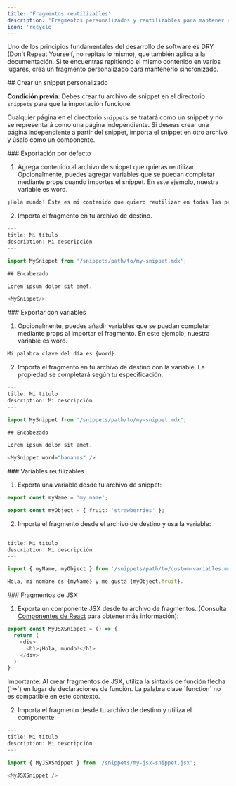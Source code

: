 ```yaml
---
title: 'Fragmentos reutilizables'
description: 'Fragmentos personalizados y reutilizables para mantener el contenido sincronizado'
icon: 'recycle'
---
```


Uno de los principios fundamentales del desarrollo de software es DRY (Don&#39;t Repeat Yourself, no repitas lo mismo), que también aplica a la documentación. Si te encuentras repitiendo el mismo contenido en varios lugares, crea un fragmento personalizado para mantenerlo sincronizado.

<div id="creating-a-custom-snippet">
  ## Crear un snippet personalizado
</div>

**Condición previa**: Debes crear tu archivo de snippet en el directorio `snippets` para que la importación funcione.

Cualquier página en el directorio `snippets` se tratará como un snippet y no
se representará como una página independiente. Si deseas crear una página independiente
a partir del snippet, importa el snippet en otro archivo y úsalo como un
componente.

<div id="default-export">
  ### Exportación por defecto
</div>

1. Agrega contenido al archivo de snippet que quieras reutilizar. Opcionalmente, puedes agregar variables que se puedan completar mediante props
   cuando importes el snippet. En este ejemplo, nuestra variable es word.

```typescript snippets/my-snippet.mdx
¡Hola mundo! Este es mi contenido que quiero reutilizar en todas las páginas. 
```

2. Importa el fragmento en tu archivo de destino.

```typescript destination-file.mdx
---
title: Mi título
description: Mi descripción
---

import MySnippet from '/snippets/path/to/my-snippet.mdx';

## Encabezado

Lorem ipsum dolor sit amet.

<MySnippet/>

```

<div id="exporting-with-variables">
  ### Exportar con variables
</div>

1. Opcionalmente, puedes añadir variables que se puedan completar mediante props al importar el fragmento. En este ejemplo, nuestra variable es word.

```typescript snippets/my-snippet.mdx
Mi palabra clave del día es {word}.
```

2. Importa el fragmento en tu archivo de destino con la variable. La propiedad se completará según tu especificación.

```typescript destination-file.mdx
---
title: Mi título
description: Mi descripción
---

import MySnippet from '/snippets/path/to/my-snippet.mdx';

## Encabezado

Lorem ipsum dolor sit amet.

<MySnippet word="bananas" />

```

<div id="reusable-variables">
  ### Variables reutilizables
</div>

1. Exporta una variable desde tu archivo de snippet:

```typescript snippets/path/to/custom-variables.mdx
export const myName = 'my name';

export const myObject = { fruit: 'strawberries' };
```

2. Importa el fragmento desde el archivo de destino y usa la variable:

```typescript destination-file.mdx
---
title: Mi título
description: Mi descripción
---

import { myName, myObject } from '/snippets/path/to/custom-variables.mdx';

Hola, mi nombre es {myName} y me gusta {myObject.fruit}.
```

<div id="jsx-snippets">
  ### Fragmentos de JSX
</div>

1. Exporta un componente JSX desde tu archivo de fragmentos. (Consulta [Componentes de React](/es/react-components) para obtener más información):

```js icon=square-js snippets/my-jsx-snippet.jsx
export const MyJSXSnippet = () => {
  return (
    <div>
      <h1>¡Hola, mundo!</h1>
    </div>
  )
}
```

<Note>
  Importante: Al crear fragmentos de JSX, utiliza la sintaxis de función flecha (`=>`) en lugar de declaraciones de función. La palabra clave `function` no es compatible en este contexto.
</Note>

2. Importa el fragmento desde tu archivo de destino y utiliza el componente:

```typescript destination-file.mdx
---
title: Mi título
description: Mi descripción
---

import { MyJSXSnippet } from '/snippets/my-jsx-snippet.jsx';

<MyJSXSnippet />
```
